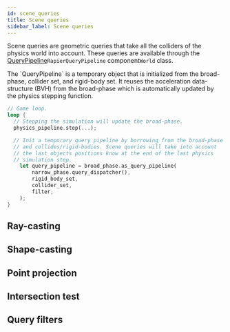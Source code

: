 ```yaml
---
id: scene_queries
title: Scene queries
sidebar_label: Scene queries
---
```



Scene queries are geometric queries that take all the colliders of the physics world into account. These queries are
available through the <rapier>[QueryPipeline](./simulation_structures.mdx#query-pipeline)</rapier><bevy>`RapierQueryPipeline` component</bevy><js>`World` class</js>.

<rapier>
The `QueryPipeline` is a temporary object that is initialized from the broad-phase, collider set, and rigid-body set.
It reuses the acceleration data-structure (BVH) from the broad-phase which is automatically updated by the physics
stepping function.

```rust
// Game loop.
loop {
  // Stepping the simulation will update the broad-phase.
  physics_pipeline.step(...);

  // Init a temporary query pipeline by borrowing from the broad-phase
  // and collides/rigid-bodies. Scene queries will take into account
  // the last objects positions know at the end of the last physics
  // simulation step.
    let query_pipeline = broad_phase.as_query_pipeline(
        narrow_phase.query_dispatcher(),
        rigid_body_set,
        collider_set,
        filter,
    );
}
```

</rapier>

## Ray-casting

<RayCasting />

## Shape-casting

<ShapeCasting />

## Point projection

<PointProjection />

## Intersection test

<IntersectionTest />

## Query filters

<QueryFilters />